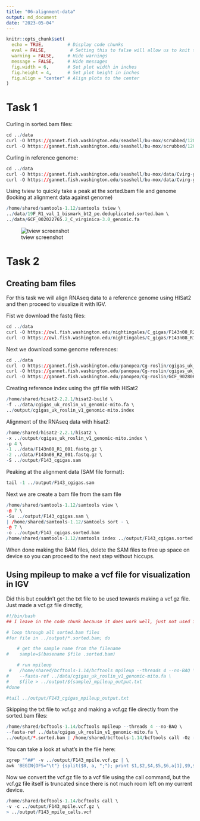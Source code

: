 ```yaml
---
title: "06-alignment-data"
output: md_document
date: "2023-05-04"
---
```


```r
knitr::opts_chunk$set(
  echo = TRUE,         # Display code chunks
  eval = FALSE,         # Setting this to false will allow us to knit the codument without evaluating code chunks
  warning = FALSE,     # Hide warnings
  message = FALSE,     # Hide messages
  fig.width = 6,       # Set plot width in inches
  fig.height = 4,      # Set plot height in inches
  fig.align = "center" # Align plots to the center
)
```


# Task 1

Curling in sorted.bam files: 
```r
cd ../data
curl -O https://gannet.fish.washington.edu/seashell/bu-mox/scrubbed/120321-cvBS/19F_R1_val_1_bismark_bt2_pe.deduplicated.sorted.bam
curl -O https://gannet.fish.washington.edu/seashell/bu-mox/scrubbed/120321-cvBS/19F_R1_val_1_bismark_bt2_pe.deduplicated.sorted.bam.bai
```

Curling in reference genome:
```r
cd ../data
curl -O https://gannet.fish.washington.edu/seashell/bu-mox/data/Cvirg-genome/GCF_002022765.2_C_virginica-3.0_genomic.fa
curl -O https://gannet.fish.washington.edu/seashell/bu-mox/data/Cvirg-genome/GCF_002022765.2_C_virginica-3.0_genomic.fa.fai
```

Using tview to quickly take a peak at the sorted.bam file and genome (looking at alignment data against genome)
```r
/home/shared/samtools-1.12/samtools tview \
../data/19F_R1_val_1_bismark_bt2_pe.deduplicated.sorted.bam \
../data/GCF_002022765.2_C_virginica-3.0_genomic.fa
```
![tview screenshot](https://github.com/course-fish546-2023/celeste-coursework/blob/main/week-06-tview.png?raw=true)

# Task 2
## Creating bam files

For this task we will align RNAseq data to a reference genome using HISat2 and then proceed to visualize it with IGV.

Fist we download the fastq files:
```r
cd ../data
curl -O https://owl.fish.washington.edu/nightingales/C_gigas/F143n08_R2_001.fastq.gz
curl -O https://owl.fish.washington.edu/nightingales/C_gigas/F143n08_R1_001.fastq.gz
```

Next we download some genome references:
```r
cd ../data
curl -O https://gannet.fish.washington.edu/panopea/Cg-roslin/cgigas_uk_roslin_v1_genomic-mito.fa
curl -O https://gannet.fish.washington.edu/panopea/Cg-roslin/cgigas_uk_roslin_v1_genomic-mito.fa.fai
curl -O https://gannet.fish.washington.edu/panopea/Cg-roslin/GCF_902806645.1_cgigas_uk_roslin_v1_genomic-mito.gtf
```

Creating reference index using the gtf file with HISat2
```r
/home/shared/hisat2-2.2.1/hisat2-build \
-f ../data/cgigas_uk_roslin_v1_genomic-mito.fa \
../output/cgigas_uk_roslin_v1_genomic-mito.index
```

Alignment of the RNAseq data with hisat2:
```r
/home/shared/hisat2-2.2.1/hisat2 \
-x ../output/cgigas_uk_roslin_v1_genomic-mito.index \
-p 4 \
-1 ../data/F143n08_R1_001.fastq.gz \
-2 ../data/F143n08_R2_001.fastq.gz \
-S ../output/F143_cgigas.sam
```


Peaking at the alignment data (SAM file format):
```r
tail -1 ../output/F143_cgigas.sam
```

Next we are create a bam file from the sam file

```r
/home/shared/samtools-1.12/samtools view \
-@ 7 \
-Su ../output/F143_cgigas.sam \
| /home/shared/samtools-1.12/samtools sort - \
-@ 7 \
-o ../output/F143_cgigas.sorted.bam 
/home/shared/samtools-1.12/samtools index ../output/F143_cgigas.sorted.bam
```
When done making the BAM files, delete the SAM files to free up space on device so you can proceed to the next step without hiccups.

## Using mpileup to make a vcf file for visualization in IGV
Did this but couldn't get the txt file to be used towards making a vcf.gz file. Just made a vcf.gz file directly,

```r
#!/bin/bash
## I leave in the code chunk because it does work well, just not used in the following workflow:

# loop through all sorted.bam files
#for file in ../output/*.sorted.bam; do

    # get the sample name from the filename
#    sample=$(basename $file .sorted.bam)

    # run mpileup
 #   /home/shared/bcftools-1.14/bcftools mpileup --threads 4 --no-BAQ \
#    --fasta-ref ../data/cgigas_uk_roslin_v1_genomic-mito.fa \
#    $file > ../output/${sample}_mpileup_output.txt
#done

```

```r
#tail ../output/F143_cgigas_mpileup_output.txt
```
Skipping the txt file to vcf.gz and making a vcf.gz file directly from the sorted.bam files:
```r
/home/shared/bcftools-1.14/bcftools mpileup --threads 4 --no-BAQ \
--fasta-ref ../data/cgigas_uk_roslin_v1_genomic-mito.fa \
../output/*.sorted.bam | /home/shared/bcftools-1.14/bcftools call -Oz -v -m -o ../output/F143_mpile.vcf.gz
```

You can take a look at what's in the file here:
```r
zgrep "^##" -v ../output/F143_mpile.vcf.gz | \
awk 'BEGIN{OFS="\t"} {split($8, a, ";"); print $1,$2,$4,$5,$6,a[1],$9,$10}' | head

```

Now we convert the vcf.gz file to a vcf file using the call command, but the vcf.gz file itself is truncated since there is not much room left on my current device.
```r
/home/shared/bcftools-1.14/bcftools call \
-v -c ../output/F143_mpile.vcf.gz \
> ../output/F143_mpile_calls.vcf
```

